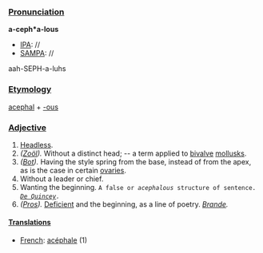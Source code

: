 ===[[Pronunciation]]===

'''a-ceph*a-lous'''
*[[IPA]]: //
*[[SAMPA]]: //
aah-SEPH-a-luhs
===[[Etymology]]===

[[acephal]] + [[-ous]]
===[[Adjective]]===

<ol>
<li>[[Headless]].
<li> ''([[Zo&ouml;l (subject)|Zo&ouml;l]]).'' Without a distinct head; -- a term applied to [[bivalve]] [[mollusks]].
<li> ''([[Bot (subject)|Bot]]).'' Having the style spring from the base, instead of from the apex, as is the case in certain [[ovaries]].
<li> Without a leader or chief.
<li> Wanting the beginning.
<code>A false or ''acephalous'' structure of sentence. ''[[De Quincey (source)|De Quincey]].''</code>
<li> ''([[Pros (subject)|Pros]]).'' [[Deficient]] and the beginning, as a line of poetry. ''[[Brande (source)|Brande]].''
</ol>

====[[Translations]]====
*[[French]]: [[acéphale]] (1)